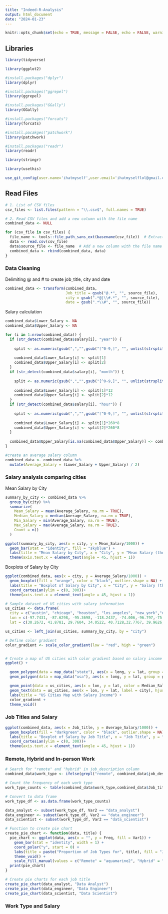 ```yaml
---
title: "Indeed-R-Analysis"
output: html_document
date: "2024-01-23"
---
```


```r
knitr::opts_chunk$set(echo = TRUE, message = FALSE, echo = FALSE, warning = FALSE)
```

## Libraries

```r
library(tidyverse)

library(ggplot2)

#install.packages("dplyr")
library(dplyr)

#install.packages("ggrepel")
library(ggrepel)

#install.packages("GGally")
library(GGally)

#install.packages("forcats")
library(forcats)

#install.pacakges("patchwork")
library(patchwork)

#install.packages("readr")
library(readr)  

library(stringr)

library(usethis)

use_git_config(user.name='ihatmyself',user.email='ihatmyselflol@gmail.com')
```

## Read Files

```r


# 1. List of CSV files
csv_files <- list.files(pattern = "\\.csv$", full.names = TRUE)

# 2. Read CSV files and add a new column with the file name
combined_data <- NULL

for (csv_file in csv_files) {
  file_name <- tools::file_path_sans_ext(basename(csv_file))  # Extract file name without extension
  data <- read.csv(csv_file)
  data$source_file <- file_name  # Add a new column with the file name
  combined_data <- rbind(combined_data, data)
}

```

### Data Cleaning

Delimiting \@ and \# to create job_title, city and date

```r
combined_data <- transform(combined_data, 
                           Job_title = gsub("@.*", "", source_file),
                           city = gsub(".*@|\\#.*", "", source_file),
                           date = gsub(".*\\#", "", source_file))
```

Salary calculation

```r

combined_data$Lower_Salary <- NA
combined_data$Upper_Salary <- NA

for (i in 1:nrow(combined_data)) {
  if (str_detect(combined_data$salary[i], "year")) {
  
    split <- as.numeric(gsub(",","",gsub("[^0-9,]", "", unlist(strsplit(combined_data$salary[i], " - ")))))
    
    combined_data$Lower_Salary[i] <- split[1]
    combined_data$Upper_Salary[i] <- split[2]
  }
  if (str_detect(combined_data$salary[i], "month")) {
  
    split <- as.numeric(gsub(",","",gsub("[^0-9,]", "", unlist(strsplit(combined_data$salary[i], " - ")))))
    
    combined_data$Lower_Salary[i] <- split[1]*12
    combined_data$Upper_Salary[i] <- split[2]*12
  }
  if (str_detect(combined_data$salary[i], "hour")) {
  
    split <- as.numeric(gsub(",","",gsub("[^0-9,]", "", unlist(strsplit(combined_data$salary[i], " - ")))))
    
    combined_data$Lower_Salary[i] <- split[1]*260*8
    combined_data$Upper_Salary[i] <- split[2]*260*8
  }
  
  combined_data$Upper_Salary[is.na(combined_data$Upper_Salary)] <- combined_data$Lower_Salary[is.na(combined_data$Upper_Salary)]
}

#create an average salary column
combined_data <- combined_data %>%
  mutate(Average_Salary = (Lower_Salary + Upper_Salary) / 2)

```

### Salary analysis comparing cities

Mean Salary by City

```r

summary_by_city <- combined_data %>%
  group_by(city) %>%
  summarize(
    Mean_Salary = mean(Average_Salary, na.rm = TRUE),
    Median_Salary = median(Average_Salary, na.rm = TRUE),
    Min_Salary = min(Average_Salary, na.rm = TRUE),
    Max_Salary = max(Average_Salary, na.rm = TRUE),
    Count = n()
  )

ggplot(summary_by_city, aes(x = city, y = Mean_Salary/1000)) +
  geom_bar(stat = "identity", fill = "skyblue") +
  labs(title = "Mean Salary by City", x = "City", y = "Mean Salary (thousands)")+ 
  theme(axis.text.x = element_text(angle = 45, hjust = 1))

```

Boxplots of Salary by City

```r

ggplot(combined_data, aes(x = city, y = Average_Salary/1000)) +
  geom_boxplot(fill = "orange", color = "black", outlier.shape = NA) +
  labs(title = "Boxplot of Salary by City", x = "City", y = "Salary (thousands)")+ 
  coord_cartesian(ylim = c(0, 300))+ 
  theme(axis.text.x = element_text(angle = 45, hjust = 1))
```

```r

# Sample dataset of US cities with salary information
us_cities <- data.frame(
  city = c("austin", "chicago", "houston", "los_angeles", "new_york","dallas", "philadelphia", "phoenix", "san_antonio", "san_diego"),
  lon = c(-97.7431, -87.6298, -95.3698, -118.2437, -74.006,-96.797,-75.1652, -112.0740, -98.4946, -117.1611),
  lat = c(30.2672, 41.8781, 29.7604, 34.0522, 40.7128,32.7767, 39.9626, 33.4484, 29.4252,32.7157))

us_cities <- left_join(us_cities, summary_by_city, by = "city")

# Define color gradient
color_gradient <- scale_color_gradient(low = "red", high = "green")


# Create a map of US cities with color gradient based on salary income
ggplot() +

  geom_polygon(data = map_data("state"), aes(x = long, y = lat, group = group), fill = "lightgrey", color = "grey") +  
  geom_polygon(data = map_data("usa"), aes(x = long, y = lat, group = group), fill = NA, color = "black") +

  geom_point(data = us_cities, aes(x = lon, y = lat, color = Median_Salary), size = 3) +
  geom_text(data = us_cities, aes(x = lon, y = lat, label = city), hjust = 0.7, vjust = 0, size = 2, color="black",family = "Arial") + # Add city labels
  labs(title = "US Cities Map with Salary Income") +
  color_gradient +
  theme_void()

```

### Job Titles and Salary

```r

ggplot(combined_data, aes(x = Job_title, y = Average_Salary/1000)) +
  geom_boxplot(fill = "darkgreen", color = "black", outlier.shape = NA) +
  labs(title = "Boxplot of Salary by Job Title", x = "Job Title", y = "Mean Average Salary (thousands)")+ 
  coord_cartesian(ylim = c(0, 300))+ 
  theme(axis.text.x = element_text(angle = 45, hjust = 1))
```

### Remote, Hybrid and In-person Work

```r
# Search for "remote" and "hybrid" in job_description column
combined_data$work_type <- ifelse(grepl("remote", combined_data$job_description, ignore.case = TRUE), "Remote",ifelse(grepl("hybrid", combined_data$job_description, ignore.case = TRUE), "Hybrid", "In-Person"))

# Count the frequency of each work type
work_type_counts <- table(combined_data$work_type,combined_data$Job_title)

# Convert to data frame
work_type_df <- as.data.frame(work_type_counts)

data_analyst <- subset(work_type_df, Var2 == "data_analyst")
data_engineer <- subset(work_type_df, Var2 == "data_engineer")
data_scientist <- subset(work_type_df, Var2 == "data_scientist")

# Function to create pie chart
create_pie_chart <- function(data, title) {
  pie_chart <- ggplot(data, aes(x = "", y = Freq, fill = Var1)) +
    geom_bar(stat = "identity", width = 1) +
    coord_polar("y", start = 0) +
    labs(title = paste("Proportion of Job Types for", title), fill = "Job Type", y = NULL) +
    theme_void() +
    scale_fill_manual(values = c("Remote" = "aquamarine2", "Hybrid" = "cyan", "In-Person" = "blue"))
  print(pie_chart)
}

# Create pie charts for each job title
create_pie_chart(data_analyst, "Data Analyst")
create_pie_chart(data_engineer, "Data Engineer")
create_pie_chart(data_scientist, "Data Scientist")
```

### Work Type and Salary


